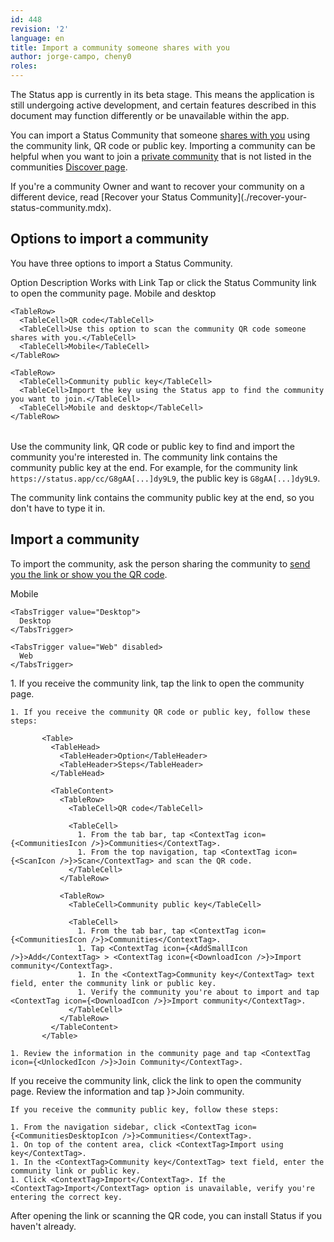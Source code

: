 ```yaml
---
id: 448
revision: '2'
language: en
title: Import a community someone shares with you
author: jorge-campo, cheny0
roles:
---
```


<Admonition type="beta" status="Status app is currently in beta stage">
  The Status app is currently in its beta stage. This means the application is still undergoing active development, and certain features described in this document may function differently or be unavailable within the app.
</Admonition>

You can import a Status Community that someone [shares with you](./invite-people-to-a-status-community.mdx) using the community link, QR code or public key. Importing a community can be helpful when you want to join a [private community](./about-the-different-types-of-status-communities.mdx) that is not listed in the communities [Discover page](./how-to-use-status-communities-your-quick-start-guide.mdx#discover-communities).

<Admonition type="info">
  If you're a community Owner and want to recover your community on a different device, read [Recover your Status Community](./recover-your-status-community.mdx).
</Admonition>

## Options to import a community

You have three options to import a Status Community.

<Table>
  <TableHead>
    <TableHeader>Option</TableHeader>
    <TableHeader>Description</TableHeader>
    <TableHeader>Works with</TableHeader>
  </TableHead>

  <TableContent>
    <TableRow>
      <TableCell>Link</TableCell>
      <TableCell>Tap or click the Status Community link to open the community page.</TableCell>
      <TableCell>Mobile and desktop</TableCell>
    </TableRow>

    <TableRow>
      <TableCell>QR code</TableCell>
      <TableCell>Use this option to scan the community QR code someone shares with you.</TableCell>
      <TableCell>Mobile</TableCell>
    </TableRow>

    <TableRow>
      <TableCell>Community public key</TableCell>
      <TableCell>Import the key using the Status app to find the community you want to join.</TableCell>
      <TableCell>Mobile and desktop</TableCell>
    </TableRow>
  </TableContent>
</Table>

Use the community link, QR code or public key to find and import the community you're interested in. The community link contains the community public key at the end. For example, for the community link `https://status.app/cc/G8gAA[...]dy9L9`, the public key is `G8gAA[...]dy9L9`.

<Admonition type="tip">
  The community link contains the community public key at the end, so you don't have to type it in.
</Admonition>

## Import a community

To import the community, ask the person sharing the community to [send you the link or show you the QR code](./invite-people-to-a-status-community.mdx).

<Tabs defaultValue="Mobile">
  <TabsList size={32}>
    <TabsTrigger value="Mobile">
      Mobile
    </TabsTrigger>

    <TabsTrigger value="Desktop">
      Desktop
    </TabsTrigger>

    <TabsTrigger value="Web" disabled>
      Web
    </TabsTrigger>
  </TabsList>

  <TabsContent value="Mobile">
    1. If you receive the community link, tap the link to open the community page.

    1. If you receive the community QR code or public key, follow these steps:

           <Table>
             <TableHead>
               <TableHeader>Option</TableHeader>
               <TableHeader>Steps</TableHeader>
             </TableHead>

             <TableContent>
               <TableRow>
                 <TableCell>QR code</TableCell>

                 <TableCell>
                   1. From the tab bar, tap <ContextTag icon={<CommunitiesIcon />}>Communities</ContextTag>.
                   1. From the top navigation, tap <ContextTag icon={<ScanIcon />}>Scan</ContextTag> and scan the QR code.
                 </TableCell>
               </TableRow>

               <TableRow>
                 <TableCell>Community public key</TableCell>

                 <TableCell>
                   1. From the tab bar, tap <ContextTag icon={<CommunitiesIcon />}>Communities</ContextTag>.
                   1. Tap <ContextTag icon={<AddSmallIcon />}>Add</ContextTag> > <ContextTag icon={<DownloadIcon />}>Import community</ContextTag>.
                   1. In the <ContextTag>Community key</ContextTag> text field, enter the community link or public key.
                   1. Verify the community you're about to import and tap <ContextTag icon={<DownloadIcon />}>Import community</ContextTag>.
                 </TableCell>
               </TableRow>
             </TableContent>
           </Table>

    1. Review the information in the community page and tap <ContextTag icon={<UnlockedIcon />}>Join Community</ContextTag>.
  </TabsContent>

  <TabsContent value="Desktop">
    If you receive the community link, click the link to open the community page. Review the information and tap <ContextTag icon={<UnlockedIcon />}>Join community</ContextTag>.

    If you receive the community public key, follow these steps:

    1. From the navigation sidebar, click <ContextTag icon={<CommunitiesDesktopIcon />}>Communities</ContextTag>.
    1. On top of the content area, click <ContextTag>Import using key</ContextTag>.
    1. In the <ContextTag>Community key</ContextTag> text field, enter the community link or public key.
    1. Click <ContextTag>Import</ContextTag>. If the <ContextTag>Import</ContextTag> option is unavailable, verify you're entering the correct key.
  </TabsContent>
</Tabs>

<Admonition type="info">
  After opening the link or scanning the QR code, you can install Status if you haven't already.
</Admonition>

